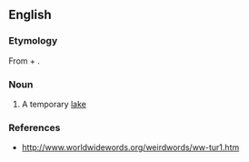 ==English==
===Etymology===
From {{etyl|ga|en}} {{term|tur||dry|lang=ga}} + {{term|loch||lake|lang=ga}}.

===Noun===
{{en-noun}}

# {{Ireland}} A temporary [[lake]]

===References===
*http://www.worldwidewords.org/weirdwords/ww-tur1.htm